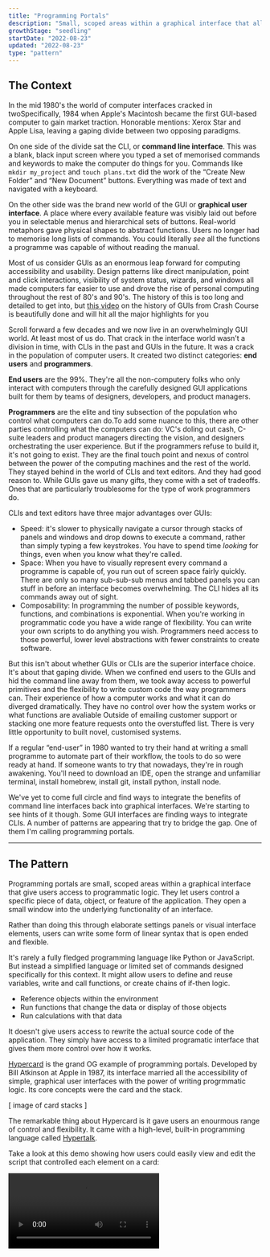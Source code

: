```yaml
---
title: "Programming Portals"
description: "Small, scoped areas within a graphical interface that allow users to write high-level programmes"
growthStage: "seedling"
startDate: "2022-08-23"
updated: "2022-08-23"
type: "pattern"
---
```


<h2 className="micro">The Context</h2>

In the mid 1980's the world of computer interfaces cracked in two<Footnote idName={1}>Specifically, 1984 when Apple's Macintosh became the first GUI-based computer to gain market traction. Honorable mentions: Xerox Star and Apple Lisa</Footnote>, leaving a gaping divide between two opposing paradigms.

<TwoColumn maxWidth="1200px" gridGap="3rem">

<ImageFrame width="700px" src="https://res.cloudinary.com/dsflrqp6b/image/upload/v1661064082/Programming%20Portals/msdos_igqxdj.jpg" showalt alt="MS-DOS CLI interface" sourceTitle="Betawiki" sourceUrl="https://betawiki.net/wiki/MS-DOS_1.25" /> 

On one side of the divide sat the CLI, or **command line interface**. This was a blank, black input screen where you typed a set of memorised commands and keywords to make the computer do things for you. Commands like `mkdir my_project` and `touch plans.txt` did the work of the “Create New Folder” and “New Document” buttons. Everything was made of text and navigated with a keyboard.

</TwoColumn>

<TwoColumn maxWidth="1200px" gridGap="3rem">

<ImageFrame width="700px" src="https://res.cloudinary.com/dsflrqp6b/image/upload/v1661029242/Programming%20Portals/mac_gn7syi.gif" alt="Apple Macintosh GUI" sourceUrl="http://toastytech.com/guis/macos1.html" showalt sourceTitle="Toasty Tech" />

On the other side was the brand new world of the GUI or **graphical user interface**. A place where every available feature was visibly laid out before you in selectable menus and hierarchical sets of buttons. Real-world metaphors gave physical shapes to abstract functions. Users no longer had to memorise long lists of commands. You could literally _see_ all the functions a programme was capable of without reading the manual. 

</TwoColumn>

Most of us consider GUIs as an enormous leap forward for computing accessibility and usability. Design patterns like direct manipulation, point and click interactions, visibility of system status, wizards, and windows all made computers far easier to use and drove the rise of personal computing throughout the rest of 80's and 90's. <Footnote idName={2}>The history of this is too long and detailed to get into, but [this video](https://www.youtube.com/watch?v=XIGSJshYb90) on the history of GUIs from Crash Course is beautifully done and will hit all the major highlights for you</Footnote>

Scroll forward a few decades and we now live in an overwhelmingly GUI world. At least most of us do. That crack in the interface world wasn't a division in time, with CLIs in the past and GUIs in the future. It was a crack in the population of computer users. It created two distinct categories: **end users** and **programmers**.

**End users** are the 99%. They're all the non-computery folks who only interact with computers through the carefully designed GUI applications built for them by teams of designers, developers, and product managers. 

**Programmers** are the elite and tiny subsection of the population who control what computers can do.<Footnote idName={3}>To add some nuance to this, there are other parties controlling what the computers can do: VC's doling out cash, C-suite leaders and product managers directing the vision, and designers orchestrating the user experience. But if the programmers refuse to build it, it's not going to exist. They are the final touch point and nexus of control between the power of the computing machines and the rest of the world.</Footnote> They stayed behind in the world of CLIs and text editors. And they had good reason to. While GUIs gave us many gifts, they come with a set of tradeoffs. Ones that are particularly troublesome for the type of work programmers do.

CLIs and text editors have three major advantages over GUIs:

- Speed: it's slower to physically navigate a cursor through stacks of panels and windows and drop downs to execute a command, rather than simply typing a few keystrokes. You have to spend time _looking_ for things, even when you know what they're called.
- Space: When you have to visually represent every command a programme is capable of, you run out of screen space fairly quickly. There are only so many sub-sub-sub menus and tabbed panels you can stuff in before an interface becomes overwhelming. The CLI hides all its commands away out of sight.
- Composability: In programming the number of possible keywords, functions, and combinations is exponential. When you're working in programmatic code you have a wide range of flexibility. You can write your own scripts to do anything you wish. Programmers need access to those powerful, lower level abstractions with fewer constraints to create software.

But this isn't about whether GUIs or CLIs are the superior interface choice. It's about that gaping divide. When we confined end users to the GUIs and hid the command line away from them, we took away access to powerful primitives and the flexibility to write custom code the way programmers can. Their experience of how a computer works and what it can do diverged dramatically. They have no control over how the system works or what functions are avaliable <Footnote idName={4}>Outside of emailing customer support or stacking one more feature requests onto the overstuffed list</Footnote>. There is very little opportunity to built novel, customised systems.

If a regular “end-user” in 1980 wanted to try their hand at writing a small programme to automate part of their workflow, the tools to do so were ready at hand. If someone wants to try that nowadays, they're in rough awakening. You'll need to download an IDE, open the strange and unfamiliar terminal, install homebrew, install git, install python, install node. 

We've yet to come full circle and find ways to integrate the benefits of command line interfaces back into graphical interfaces. We're starting to see hints of it though. Some GUI interfaces are finding ways to integrate CLIs. A number of patterns are appearing that try to bridge the gap. One of them I'm calling programming portals.




---

<h2 className="micro">The Pattern</h2>

Programming portals are small, scoped areas within a graphical interface that give users access to programmatic logic. They let users control a specific piece of data, object, or feature of the application. They open a small window into the underlying functionality of an interface.

Rather than doing this through elaborate settings panels or visual interface elements, users can write some form of linear syntax that is open ended and flexible.

It's rarely a fully fledged programming language like Python or JavaScript. But instead a simplified language or limited set of commands designed specifically for this context. It might allow users to define and reuse variables, write and call functions, or create chains of if-then logic.

- Reference objects within the environment
- Run functions that change the data or display of those objects
- Run calculations with that data

It doesn't give users access to rewrite the actual source code of the application. They simply have access to a limited programatic interface that gives them more control over how it works.


[Hypercard](https://en.wikipedia.org/wiki/HyperCard) is the grand OG example of programming portals. Developed by Bill Atkinson at Apple in 1987, its interface married all the accessibility of simple, graphical user interfaces with the power of writing progrmmatic logic. Its core concepts were the card and the stack.

[ image of card stacks ]

The remarkable thing about Hypercard is it gave users an enourmous range of control and flexibility. It came with a high-level, built-in programming language called [Hypertalk](https://en.wikipedia.org/wiki/HyperTalk). 

Take a look at this demo showing how users could easily view and edit the script that controlled each element on a card:

<Video src="https://www.youtube.com/embed/FquNpWdf9vg?start=574" />

The Hypertalk language tried to closely mimic natural written English. It's command were simple; `find`, `calculate`, and `go to`. These could be built up into sentences like `go to next card` or `put 2*6 into theValue` or `set the location of card button x to pos`. It's not too different to today's [AppleScript](https://en.wikipedia.org/wiki/AppleScript) which allows MacOS users to automate small processes.

<ImageFrame width="900px" src="https://res.cloudinary.com/dsflrqp6b/image/upload/v1660810219/Programming%20Portals/hc1_iykxf7.jpg" alt="The scripting interface in Hypercard" sourceUrl="https://wiki.xxiivv.com/site/hypertalk.html" sourceTitle="Devine Lu Linvega" showalt  />

It's unsurprising many people in the interface design and computer science field are still nostalgic for Hypercard. 



[Fermat](https://fermat.ws)

Excel formulas

Notion formulas

Expressions in After Effects

Source: https://www.youtube.com/watch?v=VdaGqq4I0qM&list=RDCMUCAhdxqdrDN3gWJkaUFl9G-Q&index=3

AppleScript via Automator

Raycast

Keyboard Maestro
 
One common critique of end-user programming is that giving users access to programmatic interfaces will lead to terrible user experiences, confusion, overwhelm, security breaches, and accidental destruction.

----

## Crap extra notes

If you squint at powerful horizontal applications, they begin to look like a very high level programming language.

When the primitives are flexible enough, they begin to give users an experience that isn't wildly different to programming.

The world of CLI's had plenty of issues. People had to memorise . Findability, discoverability, and feedback were lacking. (cite). The direct manipulation and familiarity of the GUI vastly improved the usability of computers. (cite)

But every design choice has its costs.

Advocating for programming portals

Many people will say this narrow range of possibilities is the whole point. Too much freedom and flexibility often leads to chaos and destruction – you cannot `sudo rm -rf` from within the friendly Mac finder window.  

<References>
  <ReferencesLink
    title="Hypercard"
    href="http://basalgangster.macgui.com/RetroMacComputing/The_Long_View/Entries/2010/10/23_HyperCard.html"
    author="The Long View"
  />
  <ReferencesLink
    title="CLUI: Building a Graphical Command Line"
    href="https://blog.replit.com/clui"
    author="Tyler Angert and Moudy Elkammash"
  />
</References>
